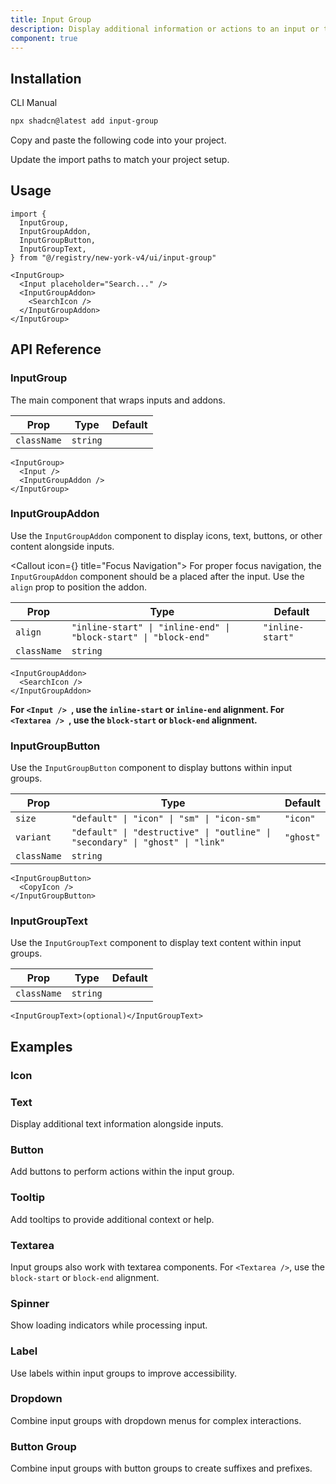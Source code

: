 ```yaml
---
title: Input Group
description: Display additional information or actions to an input or textarea.
component: true
---
```



<ComponentPreview name="input-group-demo" className="[&_.preview]:p-4" />

## Installation

<CodeTabs>

<TabsList>
  <TabsTrigger value="cli">CLI</TabsTrigger>
  <TabsTrigger value="manual">Manual</TabsTrigger>
</TabsList>
<TabsContent value="cli">

```bash
npx shadcn@latest add input-group
```

</TabsContent>

<TabsContent value="manual">

<Steps>

<Step>Copy and paste the following code into your project.</Step>

<ComponentSource name="input-group" title="components/ui/input-group.tsx" />

<Step>Update the import paths to match your project setup.</Step>

</Steps>

</TabsContent>

</CodeTabs>

## Usage

```tsx showLineNumbers
import {
  InputGroup,
  InputGroupAddon,
  InputGroupButton,
  InputGroupText,
} from "@/registry/new-york-v4/ui/input-group"
```

```tsx showLineNumbers
<InputGroup>
  <Input placeholder="Search..." />
  <InputGroupAddon>
    <SearchIcon />
  </InputGroupAddon>
</InputGroup>
```

## API Reference

### InputGroup

The main component that wraps inputs and addons.

| Prop        | Type     | Default |
| ----------- | -------- | ------- |
| `className` | `string` |         |

```tsx
<InputGroup>
  <Input />
  <InputGroupAddon />
</InputGroup>
```

### InputGroupAddon

Use the `InputGroupAddon` component to display icons, text, buttons, or other content alongside inputs.

<Callout icon={<IconInfoCircle />} title="Focus Navigation">
  For proper focus navigation, the `InputGroupAddon` component should be a
  placed after the input. Use the `align` prop to position the addon.
</Callout>

| Prop        | Type                                                             | Default          |
| ----------- | ---------------------------------------------------------------- | ---------------- |
| `align`     | `"inline-start" \| "inline-end" \| "block-start" \| "block-end"` | `"inline-start"` |
| `className` | `string`                                                         |                  |

```tsx
<InputGroupAddon>
  <SearchIcon />
</InputGroupAddon>
```

**For `<Input />
  `, use the `inline-start` or `inline-end` alignment. For `<Textarea />
  `, use the `block-start` or `block-end` alignment.**

### InputGroupButton

Use the `InputGroupButton` component to display buttons within input groups.

| Prop        | Type                                                                          | Default   |
| ----------- | ----------------------------------------------------------------------------- | --------- |
| `size`      | `"default" \| "icon" \| "sm" \| "icon-sm"`                                    | `"icon"`  |
| `variant`   | `"default" \| "destructive" \| "outline" \| "secondary" \| "ghost" \| "link"` | `"ghost"` |
| `className` | `string`                                                                      |           |

```tsx
<InputGroupButton>
  <CopyIcon />
</InputGroupButton>
```

### InputGroupText

Use the `InputGroupText` component to display text content within input groups.

| Prop        | Type     | Default |
| ----------- | -------- | ------- |
| `className` | `string` |         |

```tsx
<InputGroupText>(optional)</InputGroupText>
```

## Examples

### Icon

<ComponentPreview name="input-group-icon" className="[&_.preview]:p-4" />

### Text

Display additional text information alongside inputs.

<ComponentPreview name="input-group-text" className="[&_.preview]:p-4" />

### Button

Add buttons to perform actions within the input group.

<ComponentPreview name="input-group-button" className="[&_.preview]:p-4" />

### Tooltip

Add tooltips to provide additional context or help.

<ComponentPreview name="input-group-tooltip" className="[&_.preview]:p-4" />

### Textarea

Input groups also work with textarea components. For `<Textarea />`, use the `block-start` or `block-end` alignment.

<ComponentPreview name="input-group-textarea" className="[&_.preview]:p-4" />

### Spinner

Show loading indicators while processing input.

<ComponentPreview name="input-group-spinner" className="[&_.preview]:p-4" />

### Label

Use labels within input groups to improve accessibility.

<ComponentPreview name="input-group-label" className="[&_.preview]:p-4" />

### Dropdown

Combine input groups with dropdown menus for complex interactions.

<ComponentPreview name="input-group-dropdown" className="[&_.preview]:p-4" />

### Button Group

Combine input groups with button groups to create suffixes and prefixes.

<ComponentPreview
  name="input-group-button-group"
  className="[&_.preview]:p-4"
/>
